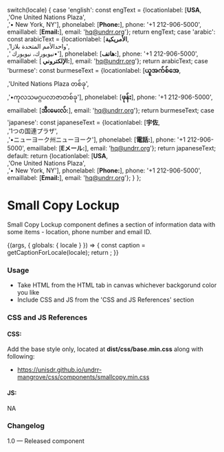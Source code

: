 
  switch(locale) {
    case 'english': const engText = {locationlabel: [<strong>USA</strong>,<br/>,'One United Nations Plaza',<br/>,'• New York, NY'], phonelabel: [<strong>Phone:</strong>], phone: '+1 212-906-5000', emaillabel: [<strong>Email:</strong>], email: 'hq@undrr.org'}; return engText;
    case 'arabic': const arabicText = {locationlabel: [<strong>الأمريكية</strong>,<br/>,'واحدالأمم المتحدة بلازا',<br/>,' نيويورك، نيويورك•'], phonelabel: [<strong>هاتف:</strong>], phone: '+1 212-906-5000', emaillabel: [<strong> الإلكتروني:</strong>], email: 'hq@undrr.org'}; return arabicText;
    case 'burmese': const burmeseText = {locationlabel: [<strong>ယူအက်စ်အေ</strong>,<br/>,'United Nations Plaza တစ်ခု',<br/>,'•ကုလသမဂ္ဂပလာဇာတစ်ခု'], phonelabel: [<strong>ဖုန်း</strong>], phone: '+1 212-906-5000', emaillabel: [<strong>အီးမေးလ်:</strong>], email: 'hq@undrr.org'}; return burmeseText;
    case 'japanese': const japaneseText = {locationlabel: [<strong>宇佐</strong>,<br/>,'1つの国連プラザ',<br/>,'•ニューヨーク州ニューヨーク'], phonelabel: [<strong>電話:</strong>], phone: '+1 212-906-5000', emaillabel: [<strong>Eメール:</strong>], email: 'hq@undrr.org'}; return japaneseText;
    default:
      return {locationlabel: [<strong>USA</strong>,<br/>,'One United Nations Plaza',<br/>,'• New York, NY'], phonelabel: [<strong>Phone:</strong>], phone: '+1 212-906-5000', emaillabel: [<strong>Email:</strong>], email: 'hq@undrr.org'};
  }
};

<Meta title="Components/Text/Small copy lockup" />

# Small Copy Lockup
Small Copy Lockup component defines a section of information data with some items - location, phone number and email ID.

<Canvas>
  <Story name="Small copy lockup">
    {(args, { globals: { locale } }) => {
      const caption = getCaptionForLocale(locale);
      return <Smallcopy locationName={caption.locationlabel} phoneName={caption.phonelabel} phonenumber={caption.phone} emailName={caption.emaillabel} emailid={caption.email}></Smallcopy>;
    }}
  </Story>
</Canvas>


###
### Usage
- Take HTML from the HTML tab in canvas whichever backgorund color you like
- Include CSS and JS from the 'CSS and JS References' section

### CSS and JS References

#### CSS:
Add the base style only, located at **dist/css/base.min.css** along with following:
- https://unisdr.github.io/undrr-mangrove/css/components/smallcopy.min.css

#### JS:
NA

### Changelog
1.0 — Released component
